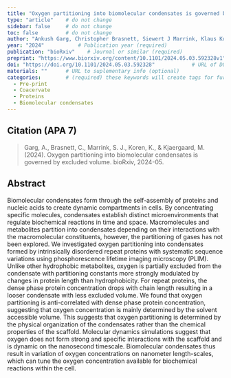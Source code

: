 ```yaml
---
title: "Oxygen partitioning into biomolecular condensates is governed by excluded volume"          # Paper title (required)
type: "article"    # do not change
sidebar: false     # do not change
toc: false         # do not change
author: "Ankush Garg, Christopher Brasnett, Siewert J Marrink, Klaus Koren, and Magnus Kjaergaard"         # Paper authors (required)
year: "2024"           # Publication year (required)
publication: "bioRxiv"    # Journal or similar (required)
preprint: "https://www.biorxiv.org/content/10.1101/2024.05.03.592328v1"       # URL to prepint page (optional)  
doi: "https://doi.org/10.1101/2024.05.03.592328"            # URL of DOI (required)  
materials: ""      # URL to suplementary info (optional)
categories:        # (required) these keywords will create tags for further filtering. 
  - Pre-print
  - Coacervate
  - Proteins
  - Biomolecular condensates
---
```


<!-- 
The info below is just an example. 

Both fields are required and they have to be replaced with the respective info for each paper. 

Please notice the `> ` symbol before the citation, it gives it additional styling.  
-->

## Citation (APA 7)      

> Garg, A., Brasnett, C., Marrink, S. J., Koren, K., & Kjaergaard, M. (2024). Oxygen partitioning into biomolecular condensates is governed by excluded volume. bioRxiv, 2024-05.

## Abstract

Biomolecular condensates form through the self-assembly of proteins and nucleic acids to create dynamic compartments in cells. By concentrating specific molecules, condensates establish distinct microenvironments that regulate biochemical reactions in time and space. Macromolecules and metabolites partition into condensates depending on their interactions with the macromolecular constituents, however, the partitioning of gases has not been explored. We investigated oxygen partitioning into condensates formed by intrinsically disordered repeat proteins with systematic sequence variations using phosphorescence lifetime imaging microscopy (PLIM). Unlike other hydrophobic metabolites, oxygen is partially excluded from the condensate with partitioning constants more strongly modulated by changes in protein length than hydrophobicity. For repeat proteins, the dense phase protein concentration drops with chain length resulting in a looser condensate with less excluded volume. We found that oxygen partitioning is anti-correlated with dense phase protein concentration, suggesting that oxygen concentration is mainly determined by the solvent accessible volume. This suggests that oxygen partitioning is determined by the physical organization of the condensates rather than the chemical properties of the scaffold. Molecular dynamics simulations suggest that oxygen does not form strong and specific interactions with the scaffold and is dynamic on the nanosecond timescale. Biomolecular condensates thus result in variation of oxygen concentrations on nanometer length-scales, which can tune the oxygen concentration available for biochemical reactions within the cell.